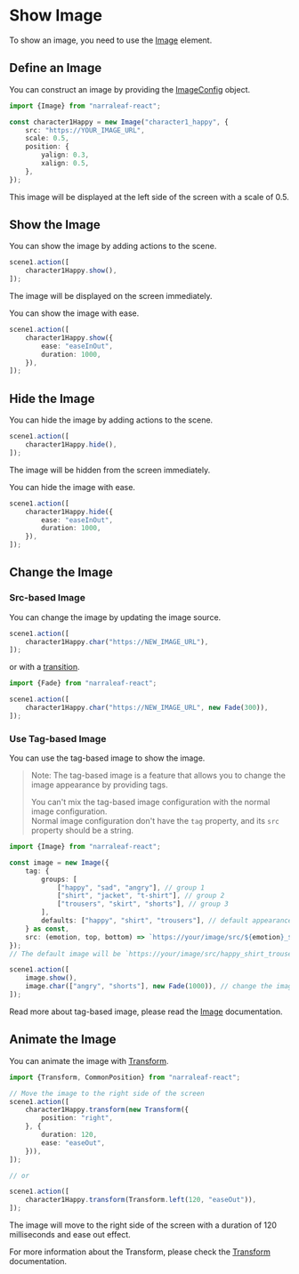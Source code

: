 # Show Image

To show an image, you need to use the [Image](../core/elements/image) element.

## Define an Image

You can construct an image by providing the [ImageConfig](../core/types/ImageConfig) object.

```typescript
import {Image} from "narraleaf-react";
```

```typescript
const character1Happy = new Image("character1_happy", {
    src: "https://YOUR_IMAGE_URL",
    scale: 0.5,
    position: {
        yalign: 0.3,
        xalign: 0.5,
    },
});
```

This image will be displayed at the left side of the screen with a scale of 0.5.

## Show the Image

You can show the image by adding actions to the scene.

```typescript
scene1.action([
    character1Happy.show(),
]);
```

The image will be displayed on the screen immediately.

You can show the image with ease. 

```typescript
scene1.action([
    character1Happy.show({
        ease: "easeInOut",
        duration: 1000,
    }),
]);
```

## Hide the Image

You can hide the image by adding actions to the scene.

```typescript
scene1.action([
    character1Happy.hide(),
]);
```

The image will be hidden from the screen immediately.

You can hide the image with ease. 

```typescript
scene1.action([
    character1Happy.hide({
        ease: "easeInOut",
        duration: 1000,
    }),
]);
```

## Change the Image

### Src-based Image

You can change the image by updating the image source.

```typescript
scene1.action([
    character1Happy.char("https://NEW_IMAGE_URL"),
]);
```

or with a [transition](../core/animation/transition).

```typescript
import {Fade} from "narraleaf-react";
```

```typescript
scene1.action([
    character1Happy.char("https://NEW_IMAGE_URL", new Fade(300)),
]);
```

### Use Tag-based Image

You can use the tag-based image to show the image.

> Note: The tag-based image is a feature that allows you to change the image appearance by providing tags.
>
> You can't mix the tag-based image configuration with the normal image configuration.  
> Normal image configuration don't have the `tag` property, and its `src` property should be a string.

```typescript
import {Image} from "narraleaf-react";
```

```typescript
const image = new Image({
    tag: {
        groups: [
            ["happy", "sad", "angry"], // group 1
            ["shirt", "jacket", "t-shirt"], // group 2
            ["trousers", "skirt", "shorts"], // group 3
        ],
        defaults: ["happy", "shirt", "trousers"], // default appearance
    } as const,
    src: (emotion, top, bottom) => `https://your/image/src/${emotion}_${top}_${bottom}.png`, // image source
});
// The default image will be `https://your/image/src/happy_shirt_trousers.png`

scene1.action([
    image.show(),
    image.char(["angry", "shorts"], new Fade(1000)), // change the image to `https://your/image/src/angry_shirt_shorts.png`
]);
```

Read more about tag-based image, please read the [Image](../core/elements/image) documentation.

## Animate the Image

You can animate the image with [Transform](../core/animation/transform).

```typescript
import {Transform, CommonPosition} from "narraleaf-react";
```

```typescript
// Move the image to the right side of the screen
scene1.action([
    character1Happy.transform(new Transform({
        position: "right",
    }, {
        duration: 120,
        ease: "easeOut",
    })),
]);

// or

scene1.action([
    character1Happy.transform(Transform.left(120, "easeOut")),
]);
```

The image will move to the right side of the screen with a duration of 120 milliseconds and ease out effect.

For more information about the Transform, please check the [Transform](../core/animation/transform) documentation.
